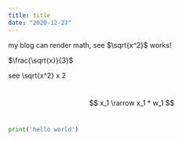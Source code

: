 ```yaml
---
title: title
date: "2020-12-27"
---
```




my blog can render math, see $\sqrt{x^2}$ works!

$\frac{\sqrt{x}}{3}$

 see \sqrt{x^2}
x
2

​
$$
x_1 \rarrow x_1 * w_1
$$
​




```python
print('hello world')
```
